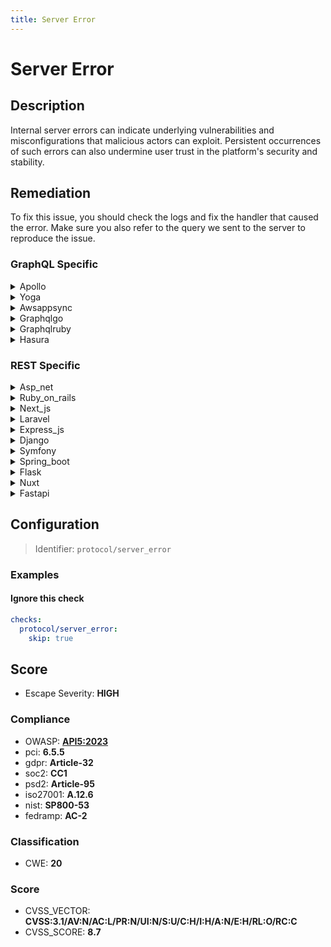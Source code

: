 ```yaml
---
title: Server Error
---
```


# Server Error

## Description

Internal server errors can indicate underlying vulnerabilities and misconfigurations that malicious actors can exploit. Persistent occurrences of such errors can also undermine user trust in the platform's security and stability.


## Remediation

To fix this issue, you should check the logs and fix the handler that caused the error.
Make sure you also refer to the query we sent to the server to reproduce the issue.



### GraphQL Specific

<details>
    <summary>Apollo</summary>

To address server errors in the Apollo framework engine, ensure that your resolvers are correctly implemented and handle exceptions properly. Use try-catch blocks to catch unexpected errors and return user-friendly error messages. Additionally, validate input data to prevent invalid queries from causing errors. Monitor your server's performance and logs to identify and fix issues promptly. Keep the Apollo server and its dependencies up to date with the latest security patches and performance improvements.

</details>

<details>
    <summary>Yoga</summary>

To address the 'Server Error' in the Yoga framework engine, ensure that the server-side code is properly handling exceptions and providing meaningful error messages. Check the server logs for detailed error information, verify the configurations, and ensure all dependencies are correctly installed and up-to-date. If the error persists, consider reaching out to the Yoga framework community or consulting the documentation for specific guidance related to the error encountered.

</details>

<details>
    <summary>Awsappsync</summary>

To address a server error in the AWS AppSync framework engine, ensure that your GraphQL schema is correctly defined and that the resolvers are properly configured. Check the CloudWatch logs for any specific error messages and take corrective actions based on the logs. Additionally, confirm that your AWS IAM roles and permissions are set up correctly to allow AppSync to access the necessary resources. If the issue persists, consider increasing the memory or timeout settings for your Lambda functions if they are part of the data source. Lastly, consult the AWS AppSync documentation for troubleshooting guidance or reach out to AWS support for further assistance.

</details>

<details>
    <summary>Graphqlgo</summary>

To address server errors in a GraphQL Go framework engine, ensure that your resolvers handle errors gracefully and return meaningful error messages to the client. Implement proper error logging to monitor and troubleshoot issues. Use middleware for error handling to catch and format errors consistently. Additionally, validate and sanitize all inputs to prevent injection attacks, and consider using a well-maintained library to help manage these concerns.

</details>

<details>
    <summary>Graphqlruby</summary>

Ensure that the GraphQL Ruby framework is updated to the latest version to address any known vulnerabilities. Implement proper error handling to avoid exposing stack traces or sensitive information to the client. Use parameterized queries to prevent injection attacks, and consider implementing rate limiting and authentication to protect against abusive requests. Regularly review your schema and resolvers for security best practices.

</details>

<details>
    <summary>Hasura</summary>

To address server errors in the Hasura framework, ensure that your GraphQL queries are correctly structured and that the Hasura engine has the appropriate permissions to access the underlying database. Check the error logs for specific messages and consider increasing logging levels for more detailed information. Verify that all required services and dependencies are running and properly configured. If the issue persists, consult the Hasura documentation and community forums for troubleshooting guidance or consider reaching out to Hasura support for professional assistance.

</details>


### REST Specific

<details>
    <summary>Asp_net</summary>

Ensure that all exception handling in the ASP.NET application is robust, logging detailed error information to a secure location while presenting generic error messages to users. Regularly review logs to identify and address underlying issues. Update the web.config file to disable detailed error messages to users and enable custom error pages. Additionally, conduct thorough testing and code reviews to prevent common vulnerabilities that may lead to internal server errors.

</details>

<details>
    <summary>Ruby_on_rails</summary>

Ensure that the Ruby on Rails application is running the latest stable version to benefit from security patches. Regularly update all dependencies, and employ comprehensive error handling to prevent detailed error messages from being displayed to users. Utilize Rails' built-in security features such as Active Record validations and strong parameters to mitigate risks of SQL injection and other vulnerabilities.

</details>

<details>
    <summary>Next_js</summary>

Ensure that your Next.js application is running on the latest stable version to benefit from security patches and performance improvements. Regularly update dependencies, and use error handling middleware to catch and address internal server errors. Implement comprehensive logging to monitor and quickly respond to any unexpected behavior or errors.

</details>

<details>
    <summary>Laravel</summary>

Ensure that Laravel's environment configuration files are correctly set up to handle errors and exceptions. Utilize the built-in logging features to monitor and record issues. Regularly update the Laravel framework and all dependencies to their latest versions to patch known vulnerabilities. Implement thorough testing of all routes and middleware to catch potential errors in the development stage. Additionally, consider setting up a custom error page to handle 500 Internal Server Errors gracefully, informing users that the issue is being addressed.

</details>

<details>
    <summary>Express_js</summary>

Ensure that all routes in the Express.js application have proper error handling. Use middleware for catching and logging errors and for sending appropriate error responses to the client. Regularly update the Express.js framework and all dependencies to their latest secure versions to mitigate known vulnerabilities. Additionally, implement rate limiting and input validation to protect against common attack vectors.

</details>

<details>
    <summary>Django</summary>

Ensure Django settings are configured correctly, particularly DEBUG mode, which should be set to False in production to prevent sensitive data exposure. Regularly update Django to the latest version to patch known vulnerabilities. Use Django's built-in logging to monitor and record server errors for timely investigation and resolution.

</details>

<details>
    <summary>Symfony</summary>

Ensure that the Symfony framework and all associated bundles are up to date with the latest security patches. Utilize Symfony's built-in functions to handle exceptions and log errors for further analysis. Regularly review and audit the code to identify potential security issues. Implement proper error handling to prevent information leakage and configure the server to display generic error messages to users while detailed logs are kept secure on the server.

</details>

<details>
    <summary>Spring_boot</summary>

Ensure that the Spring Boot application is using the latest stable version with security patches applied. Regularly review and update dependencies to mitigate known vulnerabilities. Implement comprehensive error handling to prevent detailed error messages from being displayed to users, and log errors internally for analysis. Configure a custom error page to handle internal server errors gracefully.

</details>

<details>
    <summary>Flask</summary>

Ensure that Flask applications are running in a production-ready environment with a proper WSGI server, such as Gunicorn, and are behind a reverse proxy like Nginx. Implement comprehensive error handling to catch exceptions and log errors without exposing sensitive information to the users. Regularly update Flask and its dependencies to mitigate known vulnerabilities.

</details>

<details>
    <summary>Nuxt</summary>

Ensure that all dependencies are up-to-date and that the Nuxt.js configuration is properly set to handle exceptions and errors gracefully. Implement comprehensive logging to track down the source of internal server errors and address them promptly. Regularly review and test the application for potential vulnerabilities and performance bottlenecks.

</details>

<details>
    <summary>Fastapi</summary>

For FastAPI applications, ensure that exception handling is properly implemented to catch and log errors without exposing sensitive information. Use FastAPI's built-in RequestValidationError for input validation and HTTPException for standard error responses. Regularly review and update dependencies to mitigate known vulnerabilities.

</details>

## Configuration

> Identifier: `protocol/server_error`



### Examples



#### Ignore this check

```yaml
checks:
  protocol/server_error:
    skip: true
```




## Score

- Escape Severity: **<span className="high-severity">HIGH</span>**

### Compliance

- OWASP: **[API5:2023](https://github.com/OWASP/API-Security/blob/master/editions/2023/en/0xa5-broken-function-level-authorization.md)**
- pci: **6.5.5**
- gdpr: **Article-32**
- soc2: **CC1**
- psd2: **Article-95**
- iso27001: **A.12.6**
- nist: **SP800-53**
- fedramp: **AC-2**

### Classification

- CWE: **20**




### Score

- CVSS_VECTOR: **CVSS:3.1/AV:N/AC:L/PR:N/UI:N/S:U/C:H/I:H/A:N/E:H/RL:O/RC:C**
- CVSS_SCORE: **8.7**

